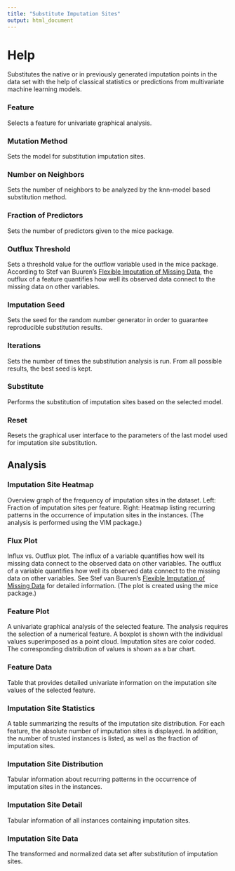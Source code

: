 ```yaml
---
title: "Substitute Imputation Sites"
output: html_document
---
```


# Help
Substitutes the native or in previously generated imputation points in the data set with the help of classical statistics or predictions from multivariate machine learning models.

### Feature
Selects a feature for univariate graphical analysis.

### Mutation Method
Sets the model for substitution imputation sites.

### Number on Neighbors
Sets the number of neighbors to be analyzed by the knn-model based substitution method.

### Fraction of Predictors
Sets the number of predictors given to the mice package.

### Outflux Threshold
Sets a threshold value for the outflow variable used in the mice package. According to Stef van Buuren's [Flexible Imputation of Missing Data](https://stefvanbuuren.name/fimd/), the outflux of a feature quantifies how well its observed data connect to the missing data on other variables.

### Imputation Seed
Sets the seed for the random number generator in order to guarantee reproducible substitution results. 

### Iterations
Sets the number of times the substitution analysis is run. From all possible results, the best seed is kept.

### Substitute
Performs the substitution of imputation sites based on the selected model.

### Reset
Resets the graphical user interface to the parameters of the last model used for imputation site substitution.

## Analysis

### Imputation Site Heatmap
Overview graph of the frequency of imputation sites in the dataset. Left: Fraction of imputation sites per feature. Right: Heatmap listing recurring patterns in the occurrence of imputation sites in the instances. (The analysis is performed using the VIM package.)

### Flux Plot
Influx vs. Outflux plot. The influx of a variable quantifies how well its missing data connect to the observed data on other variables. The outflux of a variable quantifies how well its observed data connect to the missing data on other variables. See Stef van Buuren's [Flexible Imputation of Missing Data](https://stefvanbuuren.name/fimd/) for detailed information. (The plot is created using the mice package.)

### Feature Plot
A univariate graphical analysis of the selected feature. The analysis requires the selection of a numerical feature. A boxplot is shown with the individual values superimposed as a point cloud. Imputation sites are color coded. The corresponding distribution of values is shown as a bar chart.

### Feature Data
Table that provides detailed univariate information on the imputation site values of the selected feature.

### Imputation Site Statistics
A table summarizing the results of the imputation site distribution. For each feature, the absolute number of imputation sites is displayed. In addition, the number of trusted instances is listed, as well as the fraction of imputation sites. 

### Imputation Site Distribution
Tabular information about recurring patterns in the occurrence of imputation sites in the instances.

### Imputation Site Detail
Tabular information of all instances containing imputation sites.

### Imputation Site Data
The transformed and normalized data set after substitution of imputation sites.
